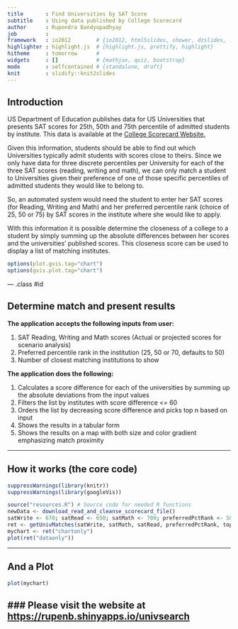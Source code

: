 ```yaml
---
title       : Find Universities by SAT Score
subtitle    : Using data published by College Scorecard
author      : Rupendra Bandyopadhyay
job         : 
framework   : io2012        # {io2012, html5slides, shower, dzslides, ...}
highlighter : highlight.js  # {highlight.js, prettify, highlight}
hitheme     : tomorrow      # 
widgets     : []            # {mathjax, quiz, bootstrap}
mode        : selfcontained # {standalone, draft}
knit        : slidify::knit2slides
---
```


## Introduction

US Department of Education publishes data for US Universities that presents SAT scores for 25th, 50th and 75th percentile of admitted students by institute. This data is available at the [College Scorecard Website.](https://collegescorecard.ed.gov/data)

Given this information, students should be able to find out which Universities typically admit students with scores close to theirs. Since we only have data for three discrete percentiles per University for each of the three SAT scores (reading, writing and math), we can only match a student to Universities given their preference of one of those specific percentiles of admitted students they would like to belong to.

So, an automated system would need the student to enter her SAT scores (for Reading, Writing and Math) and her preferred percentile rank (choice of 25, 50 or 75) by SAT scores in the institute where she would like to apply.

With this information it is possible determine the closeness of a college to a student by simply summing up the absolute differences between her scores and the universities' published scores. This closeness score can be used to display a list of matching institutes.

```r
options(plot.gvis.tag="chart")
options(gvis.plot.tag="chart")
```

--- .class #id 

## Determine match and present results

<b>The application accepts the following inputs from user:</b>  

1. SAT Reading, Writing and Math scores  (Actual or projected scores for scenario analysis)
2. Preferred percentile rank in the institution  (25, 50 or 70, defaults to 50)
3. Number of closest matching institutions to show  

<b>The application does the following:</b>  

1. Calculates a score difference for each of the universities by summing up the absolute deviations from the input values  
2. Filters the list by institutes with score difference <= 60  
3. Orders the list by decreasing score difference and picks top n based on input  
4. Shows the results in a tabular form  
5. Shows the results on a map with both size and color gradient emphasizing match proximity  




--- 

## How it works (the core code)

```r
suppressWarnings(library(knitr))
suppressWarnings(library(googleVis))
```

```r
source("resources.R") # Source code for needed R functions
newData <- download_read_and_cleanse_scorecard_file()
satWrite <- 670; satRead <- 650; satMath <- 700; preferredPctRank <- 50; topn <- 10
ret <- getUnivMatches(satWrite, satMath, satRead, preferredPctRank, topn)
mychart <- ret("chartonly")
plot(ret("dataonly"))
```

--- 

## And a Plot

```r
plot(mychart)
```
### Please visit the website at [https://rupenb.shinyapps.io/univsearch](https://rupenb.shinyapps.io/univsearch)
---


